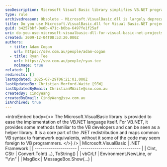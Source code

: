 ```yaml
---
seoDescription: Microsoft Visual Basic library simplifies VB.NET programming by mapping common syntax to .NET framework equivalents.
type: rule
archivedreason: Obsolete - Microsoft.VisualBasic.dll is largely deprecated in modern .NET versions (e.g., .NET 5 and later). Developers are encouraged to use standard .NET libraries for better compatibility and maintainability.
title: Do you use Microsoft.VisualBasic.dll for Visual Basic.NET projects?
guid: b4257bbf-0e0b-471c-b0ba-6497fe1f25af
uri: do-you-use-microsoft-visualbasic-dll-for-visual-basic-net-projects
created: 2009-12-04T08:53:20.000Z
authors:
  - title: Adam Cogan
    url: https://ssw.com.au/people/adam-cogan
  - title: Ryan Tee
    url: https://ssw.com.au/people/ryan-tee
    noimage: true
related: []
redirects: []
lastUpdated: 2025-07-29T06:21:01.000Z
lastUpdatedBy: Christian Morford-Waite [SSW]
lastUpdatedByEmail: ChristianMWaite@ssw.com.au
createdBy: CindyWang
createdByEmail: CindyWang@ssw.com.au
isArchived: true
---
```


<introEmbed
  body={<>
The Microsoft.VisualBasic library is provided to ease the implementation of the VB.NET language itself. For VB.NET, it provides some methods familiar to the VB developers and can be seen as a helper library. It is a core part of the .NET redistribution and maps common VB syntax to framework equivalents, without it some of the code may seem foreign to VB programmers.
  </>}
/>
| Microsoft.VisualBasic | .NET Framework                 |
| --------------------- | ------------------------------ |
| CInt, CStr            | Convert.ToInt(...), ToString() |
| vbCrLf                | Environment.NewLine, or "\r\n" |
| MsgBox                | MessageBox.Show(...)           |
